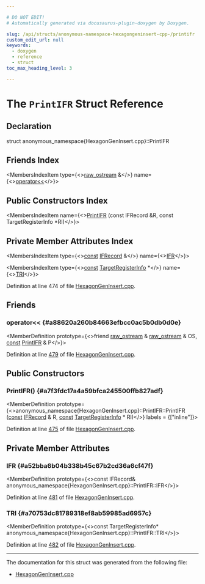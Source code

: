 ```yaml
---

# DO NOT EDIT!
# Automatically generated via docusaurus-plugin-doxygen by Doxygen.

slug: /api/structs/anonymous-namespace-hexagongeninsert-cpp-/printifr
custom_edit_url: null
keywords:
  - doxygen
  - reference
  - struct
toc_max_heading_level: 3

---
```





# The `PrintIFR` Struct Reference

<DoxygenPage pluginConfig={pluginConfig}>



## Declaration

<CodeBlock>struct anonymous_namespace{HexagonGenInsert.cpp}::PrintIFR</CodeBlock>

## Friends Index

<MembersIndex>

<MembersIndexItem
  type={<><a href="/docs/api/classes/llvm/raw-ostream">raw&#95;ostream</a> &amp;</>}
  name={<><a href="#a88620a260b84663efbcc0ac5b0db0d0e">operator&lt;&lt;</a></>}>
</MembersIndexItem>

</MembersIndex>

## Public Constructors Index

<MembersIndex>

<MembersIndexItem
  name={<><a href="#a7f3fdc17a4a59bfca245500ffb827adf">PrintIFR</a> (const IFRecord &amp;R, const TargetRegisterInfo &#42;RI)</>}>
</MembersIndexItem>

</MembersIndex>

## Private Member Attributes Index

<MembersIndex>

<MembersIndexItem
  type={<><a href="/docs/api/files/lib/lib/target/lib/target/aarch64/aarch64promoteconstant-cpp/#a90f8350fecae261c25be85d38b451bff">const</a> <a href="/docs/api/structs/anonymous-namespace-hexagongeninsert-cpp-/ifrecord">IFRecord</a> &amp;</>}
  name={<><a href="#a52bba6b04b338b45c67b2cd36a6cf47f">IFR</a></>}>
</MembersIndexItem>

<MembersIndexItem
  type={<><a href="/docs/api/files/lib/lib/target/lib/target/aarch64/aarch64promoteconstant-cpp/#a90f8350fecae261c25be85d38b451bff">const</a> <a href="/docs/api/classes/llvm/targetregisterinfo">TargetRegisterInfo</a> &#42;</>}
  name={<><a href="#a70753dc81789318ef8ab59985ad6957c">TRI</a></>}>
</MembersIndexItem>

</MembersIndex>


Definition at line 474 of file <a href="/docs/api/files/lib/lib/target/lib/target/hexagon/hexagongeninsert-cpp">HexagonGenInsert.cpp</a>.

<SectionDefinition>

## Friends

### operator&lt;&lt; {#a88620a260b84663efbcc0ac5b0db0d0e}

<MemberDefinition
  prototype={<>friend <a href="/docs/api/classes/llvm/raw-ostream">raw&#95;ostream</a> &amp; <a href="/docs/api/classes/llvm/raw-ostream">raw&#95;ostream</a> &amp; OS, <a href="/docs/api/files/lib/lib/target/lib/target/aarch64/aarch64promoteconstant-cpp/#a90f8350fecae261c25be85d38b451bff">const</a> <a href="/docs/api/structs/anonymous-namespace-hexagongeninsert-cpp-/printifr">PrintIFR</a> &amp; P</>}>

Definition at line <a href="/docs/api/files/lib/lib/target/lib/target/hexagon/hexagongeninsert-cpp/#l00479">479</a> of file <a href="/docs/api/files/lib/lib/target/lib/target/hexagon/hexagongeninsert-cpp">HexagonGenInsert.cpp</a>.
</MemberDefinition>

</SectionDefinition>

<SectionDefinition>

## Public Constructors

### PrintIFR() {#a7f3fdc17a4a59bfca245500ffb827adf}

<MemberDefinition
  prototype={<>anonymous&#95;namespace&#123;HexagonGenInsert.cpp&#125;::PrintIFR::PrintIFR (<a href="/docs/api/files/lib/lib/target/lib/target/aarch64/aarch64promoteconstant-cpp/#a90f8350fecae261c25be85d38b451bff">const</a> <a href="/docs/api/structs/anonymous-namespace-hexagongeninsert-cpp-/ifrecord">IFRecord</a> &amp; R, <a href="/docs/api/files/lib/lib/target/lib/target/aarch64/aarch64promoteconstant-cpp/#a90f8350fecae261c25be85d38b451bff">const</a> <a href="/docs/api/classes/llvm/targetregisterinfo">TargetRegisterInfo</a> &#42; RI)</>}
  labels = {["inline"]}>

Definition at line <a href="/docs/api/files/lib/lib/target/lib/target/hexagon/hexagongeninsert-cpp/#l00475">475</a> of file <a href="/docs/api/files/lib/lib/target/lib/target/hexagon/hexagongeninsert-cpp">HexagonGenInsert.cpp</a>.
</MemberDefinition>

</SectionDefinition>

<SectionDefinition>

## Private Member Attributes

### IFR {#a52bba6b04b338b45c67b2cd36a6cf47f}

<MemberDefinition
  prototype={<>const IFRecord&amp; anonymous&#95;namespace&#123;HexagonGenInsert.cpp&#125;::PrintIFR::IFR</>}>

Definition at line <a href="/docs/api/files/lib/lib/target/lib/target/hexagon/hexagongeninsert-cpp/#l00481">481</a> of file <a href="/docs/api/files/lib/lib/target/lib/target/hexagon/hexagongeninsert-cpp">HexagonGenInsert.cpp</a>.
</MemberDefinition>

### TRI {#a70753dc81789318ef8ab59985ad6957c}

<MemberDefinition
  prototype={<>const TargetRegisterInfo&#42; anonymous&#95;namespace&#123;HexagonGenInsert.cpp&#125;::PrintIFR::TRI</>}>

Definition at line <a href="/docs/api/files/lib/lib/target/lib/target/hexagon/hexagongeninsert-cpp/#l00482">482</a> of file <a href="/docs/api/files/lib/lib/target/lib/target/hexagon/hexagongeninsert-cpp">HexagonGenInsert.cpp</a>.
</MemberDefinition>

</SectionDefinition>

<hr/>

The documentation for this struct was generated from the following file:

<ul>
<li><a href="/docs/api/files/lib/lib/target/lib/target/hexagon/hexagongeninsert-cpp">HexagonGenInsert.cpp</a></li>
</ul>

</DoxygenPage>

